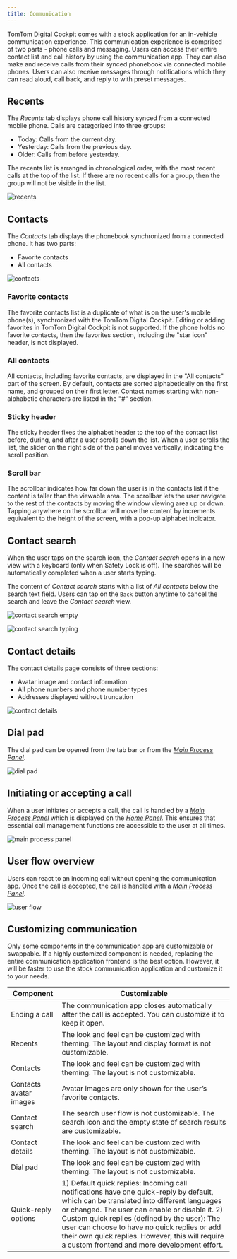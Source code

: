 ```yaml
---
title: Communication
---
```


TomTom Digital Cockpit comes with a stock application for an in-vehicle communication experience.
This communication experience is comprised of two parts - phone calls and messaging. Users can
access their entire contact list and call history by using the communication app. They can also
make and receive calls from their synced phonebook via connected mobile phones. Users can also
receive messages through notifications which they can read aloud, call back, and reply to with
preset messages.

## Recents

The _Recents_ tab displays phone call history synced from a connected mobile phone. Calls are
categorized into three groups:

- Today: Calls from the current day.
- Yesterday: Calls from the previous day.
- Older: Calls from before yesterday.

The recents list is arranged in chronological order, with the most recent calls at the top of the
list. If there are no recent calls for a group, then the group will not be visible in the list.

![recents](images/communication-recents.png)

## Contacts

The _Contacts_ tab displays the phonebook synchronized from a connected phone. It has two parts:

- Favorite contacts
- All contacts

![contacts](images/communication-contacts.png)

### Favorite contacts

The favorite contacts list is a duplicate of what is on the user's mobile phone(s), synchronized with
the TomTom Digital Cockpit. Editing or adding favorites in TomTom Digital Cockpit is not supported.
If the phone holds no favorite contacts, then the favorites section, including the "star icon"
header, is not displayed.

### All contacts

All contacts, including favorite contacts, are displayed in the "All contacts" part of the screen.
By default, contacts are sorted alphabetically on the first name, and grouped on their first letter.
Contact names starting with non-alphabetic characters are listed in the "#" section.

### Sticky header

The sticky header fixes the alphabet header to the top of the contact list before, during, and after
a user scrolls down the list. When a user scrolls the list, the slider on the right side of the
panel moves vertically, indicating the scroll position.

### Scroll bar

The scrollbar indicates how far down the user is in the contacts list if the content is taller than
the viewable area. The scrollbar lets the user navigate to the rest of the contacts by moving the
window viewing area up or down. Tapping anywhere on the scrollbar will move the content by
increments equivalent to the height of the screen, with a pop-up alphabet indicator.

## Contact search

When the user taps on the search icon, the _Contact search_ opens in a new view with a keyboard
(only when Safety Lock is off). The searches will be automatically completed when a user starts
typing.

The content of _Contact search_ starts with a list of _All contacts_ below the search text field.
Users can tap on the `Back` button anytime to cancel the search and leave the _Contact search_ view.

![contact search empty](images/communication-contact-search-empty.png)

![contact search typing](images/communication-contact-search-typing.png)

## Contact details

The contact details page consists of three sections:

- Avatar image and contact information
- All phone numbers and phone number types
- Addresses displayed without truncation

![contact details](images/communication-contact-details.png)

## Dial pad

The dial pad can be opened from the tab bar or from the
[_Main Process Panel_](/tomtom-digital-cockpit/designers/system-ui/main-process-panels).

![dial pad](images/communication-dial-pad.png)

## Initiating or accepting a call

When a user initiates or accepts a call, the call is handled by a
[_Main Process Panel_](/tomtom-digital-cockpit/designers/system-ui/main-process-panels)
which is displayed on the [_Home Panel_](/tomtom-digital-cockpit/designers/system-ui/home-panel).
This ensures that essential call management functions are accessible to the user at all times.

![main process panel](images/communication-main-process-panel.png)

## User flow overview

Users can react to an incoming call without opening the communication app. Once the call is
accepted, the call is handled with a
[_Main Process Panel_](/tomtom-digital-cockpit/designers/system-ui/main-process-panels).

![user flow](images/communication-user-flow.png)

## Customizing communication

Only some components in the communication app are customizable or swappable. If a highly
customized component is needed, replacing the entire communication application frontend is the
best option. However, it will be faster to use the stock communication application and customize
it to your needs.

| Component | Customizable |
| --------- | ------------ |
| Ending a call | The communication app closes automatically after the call is accepted. You can customize it to keep it open. |
| Recents | The look and feel can be customized with theming. The layout and display format is not customizable. |
| Contacts | The look and feel can be customized with theming. The layout is not customizable. |
| Contacts avatar images | Avatar images are only shown for the user’s favorite contacts. |
| Contact search | The search user flow is not customizable. The search icon and the empty state of search results are customizable. |
| Contact details | The look and feel can be customized with theming. The layout is not customizable. |
| Dial pad | The look and feel can be customized with theming. The layout is not customizable. |
| Quick-reply options | 1) Default quick replies: Incoming call notifications have one quick-reply by default, which can be translated into different languages or changed. The user can enable or disable it. 2) Custom quick replies (defined by the user): The user can choose to have no quick replies or add their own quick replies. However, this will require a custom frontend and more development effort. |

